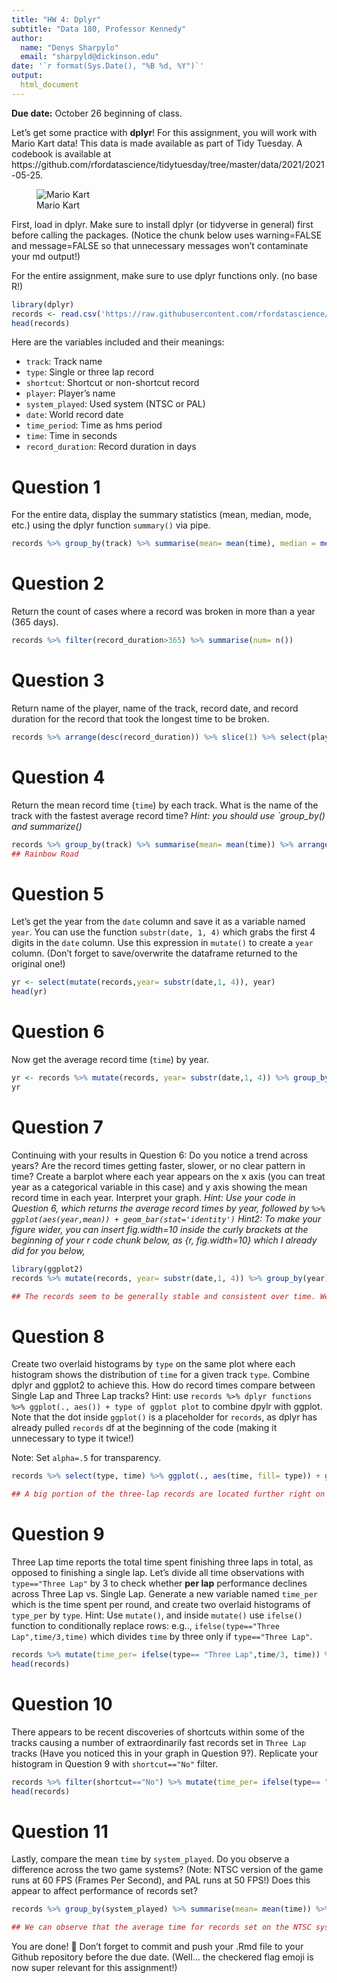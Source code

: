 ```yaml
---
title: "HW 4: Dplyr"
subtitle: "Data 180, Professor Kennedy"
author: 
  name: "Denys Sharpylo"
  email: "sharpyld@dickinson.edu"
date: '`r format(Sys.Date(), "%B %d, %Y")`'
output: 
  html_document
---
```


**Due date:** October 26 beginning of class.

Let's get some practice with **dplyr**! For this assignment, you will work with Mario Kart data! This data is made available as part of Tidy Tuesday. A codebook is available at https://github.com/rfordatascience/tidytuesday/tree/master/data/2021/2021-05-25.

![Mario Kart](https://camo.githubusercontent.com/248411ba0d52bb38f1dccd3f74ed9d5a37f56aa95dbfb92518768b020959576c/68747470733a2f2f692e696e73696465722e636f6d2f356337643361313932363238393833663866373137623166)

First, load in dplyr. Make sure to install dplyr (or tidyverse in general) first before calling the packages. (Notice the chunk below uses warning=FALSE and message=FALSE so that unnecessary messages won't contaminate your md output!)

For the entire assignment, make sure to use dplyr functions only. (no base R!)

```r
library(dplyr)
records <- read.csv('https://raw.githubusercontent.com/rfordatascience/tidytuesday/master/data/2021/2021-05-25/records.csv')
head(records)
```

Here are the variables included and their meanings:

- `track`: </t>Track name <br>
- `type`: </t>Single or three lap record  <br>
- `shortcut`: </t>Shortcut or non-shortcut record  <br>
- `player`: </t>Player’s name  <br>
- `system_played`: </t>Used system (NTSC or PAL)<br>
- `date`: </t>World record date  <br>
- `time_period`: </t>Time as hms period  <br>
- `time`: </t>Time in seconds  <br>
- `record_duration`: </t>Record duration in days  <br>


# Question 1
For the entire data, display the summary statistics (mean, median, mode, etc.) using the dplyr function `summary()` via pipe.

```r
records %>% group_by(track) %>% summarise(mean= mean(time), median = median(time), num= n())
```
# Question 2
Return the count of cases where a record was broken in more than a year (365 days).

```r
records %>% filter(record_duration>365) %>% summarise(num= n())
```
# Question 3
Return name of the player, name of the track, record date, and record duration for the record that took the longest time to be broken.

```r
records %>% arrange(desc(record_duration)) %>% slice(1) %>% select(player, date, track, record_duration)
```

# Question 4
Return the mean record time (`time`) by each track. What is the name of the track with the fastest average record time? *Hint: you should use `group_by() and summarize()*

```r
records %>% group_by(track) %>% summarise(mean= mean(time)) %>% arrange(desc(mean))
## Rainbow Road
```
# Question 5
Let's get the year from the `date` column and save it as a variable named `year`. You can use the function `substr(date, 1, 4)` which grabs the first 4 digits in the `date` column. Use this expression in `mutate()` to create a `year` column. (Don't forget to save/overwrite the dataframe returned to the original one!)

```r
yr <- select(mutate(records,year= substr(date,1, 4)), year)
head(yr)
```

# Question 6
Now get the average record time (`time`) by year.

```r
yr <- records %>% mutate(records, year= substr(date,1, 4)) %>% group_by(year) %>% summarise(mean =mean(time)) %>% select(year, mean)
yr
```
# Question 7
Continuing with your results in Question 6: Do you notice a trend across years? Are the record times getting faster, slower, or no clear pattern in time? Create a barplot where each year appears on the x axis (you can treat year as a categorical variable in this case) and y axis showing the mean record time in each year. Interpret your graph. *Hint: Use your code in Question 6, which returns the average record times by year, followed by ` %>% ggplot(aes(year,mean)) + geom_bar(stat='identity')` Hint2: To make your figure wider, you can insert fig.width=10 inside the curly brackets at the beginning of your r code chunk below, as {r, fig.width=10} which I already did for you below,*

```r
library(ggplot2)
records %>% mutate(records, year= substr(date,1, 4)) %>% group_by(year) %>% summarise(mean =mean(time)) %>% select(year, mean) %>% ggplot(aes(year,mean)) + geom_bar(stat='identity')

## The records seem to be generally stable and consistent over time. We can observe a slight slope increase from '97 to '06 and then a similar slight increase from '08 to '19 with two big drops in '07 and '20. Hence there are a few slight trends that could be argued for, but there is no one particular pattern regarding the whole graph. 
```

# Question 8
Create two overlaid histograms by `type` on the same plot where each histogram shows the distribution of `time` for a given track `type`. Combine dplyr and ggplot2 to achieve this. How do record times compare between Single Lap and Three Lap tracks? Hint: use `records %>% dplyr functions %>% ggplot(., aes()) + type of ggplot plot` to combine dpylr with ggplot. Note that the dot inside `ggplot()` is a placeholder for `records`, as dplyr has already pulled `records` df at the beginning of the code (making it unnecessary to type it twice!)

Note: Set `alpha=.5` for transparency.

```r
records %>% select(type, time) %>% ggplot(., aes(time, fill= type)) + geom_histogram(binwidth = 12 , colour="grey50",alpha=.5)

## A big portion of the three-lap records are located further right on the x (time) axis, simply because it takes more time on average to complete three laps rather than single lap. With that, the majority of single lap records are set within the range up to around 125 seconds.
```

# Question 9
Three Lap time reports the total time spent finishing three laps in total, as opposed to finishing a single lap. Let's divide all time observations with `type=="Three Lap"` by 3 to check whether **per lap** performance declines across Three Lap vs. Single Lap. Generate a new variable named `time_per` which is the time spent per round, and create two overlaid histograms of `type_per` by `type`. Hint: Use `mutate()`, and inside `mutate()` use `ifelse()` function to conditionally replace rows: e.g.., `ifelse(type=="Three Lap",time/3,time)` which divides `time` by three only if `type=="Three Lap"`.

```r
records %>% mutate(time_per= ifelse(type== "Three Lap",time/3, time)) %>% select(time,time_per, type) %>% ggplot(., aes(time_per, fill= type)) + geom_histogram(binwidth = 12 ,colour="grey50",alpha=.5)
head(records)
```
# Question 10
There appears to be recent discoveries of shortcuts within some of the tracks causing a number of extraordinarily fast records set in `Three Lap` tracks (Have you noticed this in your graph in Question 9?). Replicate your histogram in Question 9 with `shortcut=="No"` filter.

```r
records %>% filter(shortcut=="No") %>% mutate(time_per= ifelse(type== "Three Lap",time/3, time))  %>% select(time,time_per, type) %>% ggplot(., aes(time_per, fill= type)) + geom_histogram(binwidth = 12 ,colour="grey50",alpha=.5)
head(records)
```

# Question 11
Lastly, compare the mean `time` by `system_played`. Do you observe a difference across the two game systems? (Note: NTSC version of the game runs at 60 FPS (Frames Per Second), and PAL runs at 50 FPS!) Does this appear to affect performance of records set?

```r
records %>% group_by(system_played) %>% summarise(mean= mean(time)) %>% select(mean, system_played)

## We can observe that the average time for records set on the NTSC system (which has more fps and allows players to capture more frames in a second) is lower than that of an average PAL system player (with less frames per second).
```

You are done! 🏁 Don't forget to commit and push your .Rmd file to your Github repository before the due date. (Well... the checkered flag emoji is now super relevant for this assignment!)


